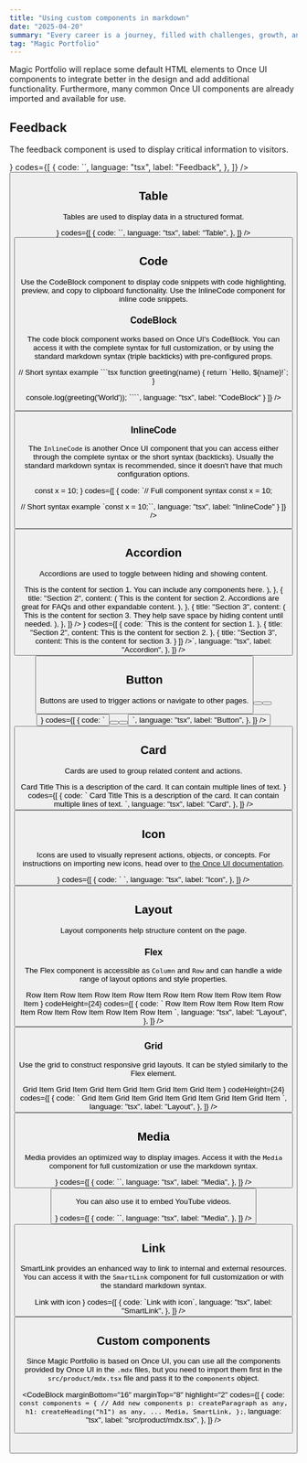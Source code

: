 ```yaml
---
title: "Using custom components in markdown"
date: "2025-04-20"
summary: "Every career is a journey, filled with challenges, growth, and those significant moments that mark a shift in our path."
tag: "Magic Portfolio"
---
```


Magic Portfolio will replace some default HTML elements to Once UI components to integrate better in the design and add additional functionality. Furthermore, many common Once UI components are already imported and available for use.

## Feedback

The feedback component is used to display critical information to visitors.

<Column fillWidth gap="-1" marginBottom="16" marginTop="8">
  <CodeBlock
    radius="none"
    topRadius="l"
    codeHeight={24}
    preview={
      <Feedback
        icon
        title="Feedback element"
        variant="success"
        description="Longer description of the feedback message."
        marginBottom="24"
      />
    }
    codes={[
      {
        code: `<Feedback
    icon
    variant="success"
    title="Feedback element"
    description="Longer description of the feedback message."
/>`,
        language: "tsx",
        label: "Feedback",
      },
    ]}
  />
  <Row
    fillWidth
    bottomRadius="l"
    padding="4"
    border="neutral-medium"
    background="surface"
  >
    <Button
      href="https://once-ui.com/docs/feedback"
      weight="default"
      label="View on Once UI"
      size="s"
      variant="tertiary"
      suffixIcon="chevronRight"
    />
  </Row>
</Column>

## Table

Tables are used to display data in a structured format.

<Column fillWidth gap="-1" marginBottom="16" marginTop="8">
  <CodeBlock
    radius="none"
    topRadius="l"
    preview={
      <Table
        data={{
          headers: [
            { content: "Name", key: "name", sortable: true },
            { content: "Type", key: "type", sortable: true },
            { content: "Description", key: "description" },
          ],
          rows: [
            ["title", "string", "The title of the document"],
            ["summary", "string", "A brief summary of the document content"],
            [
              "updatedAt",
              "string",
              "The date when the document was last updated",
            ],
            ["navLabel", "string", "The label used in navigation menus"],
          ],
        }}
      />
    }
    codes={[
      {
        code: `<Table 
    data={{
      headers: [
        { content: "Name", key: "name", sortable: true },
        { content: "Type", key: "type", sortable: true },
        { content: "Description", key: "description" }
      ],
      rows: [
        ["title", "string", "The title of the document"],
        ["summary", "string", "A brief summary of the document content"],
        ["updatedAt", "string", "The date when the document was last updated"],
        ["navLabel", "string", "The label used in navigation menus"]
      ]
    }}
/>`,
        language: "tsx",
        label: "Table",
      },
    ]}
  />
  <Row
    fillWidth
    bottomRadius="l"
    padding="4"
    border="neutral-medium"
    background="surface"
  >
    <Button
      href="https://once-ui.com/docs/table"
      weight="default"
      label="View on Once UI"
      size="s"
      variant="tertiary"
      suffixIcon="chevronRight"
    />
  </Row>
</Column>

## Code

Use the CodeBlock component to display code snippets with code highlighting, preview, and copy to clipboard functionality. Use the InlineCode component for inline code snippets.

### CodeBlock

The code block component works based on Once UI's CodeBlock. You can access it with the complete syntax for full customization, or by using the standard markdown syntax (triple backticks) with pre-configured props.

<Column fillWidth gap="-1" marginBottom="16" marginTop="8">
<CodeBlock
    radius="none"
    topRadius="l"
    codes={[
      {
        code:
`// Full component syntax
<CodeBlock
    codes={[
      {
        code: "console.log('Hello, World!');",
        language: "javascript",
        label: "Example"
      }
    ]}
/>

// Short syntax example
\`\`\`tsx
function greeting(name) {
return \`Hello, \${name}!\`;
}

console.log(greeting('World'));
\`\`\``,
language: "tsx",
label: "CodeBlock"
}
]}
/>

<Row fillWidth bottomRadius="l" padding="4" border="neutral-medium" background="surface">
    <Button href="https://once-ui.com/docs/codeBlock" weight="default" label="View on Once UI" size="s" variant="tertiary" suffixIcon="chevronRight"/>
</Row>
</Column>

### InlineCode

The `InlineCode` is another Once UI component that you can access either through the complete syntax or the short syntax (backticks). Usually the standard markdown syntax is recommended, since it doesn't have that much configuration options.

<Column fillWidth gap="-1" marginBottom="16" marginTop="8">
<CodeBlock
    radius="none"
    topRadius="l"
    codeHeight={24}
    preview={
    <InlineCode>
        const x = 10;
    </InlineCode>}
    codes={[
      {
        code:
`// Full component syntax
<InlineCode>
    const x = 10;
</InlineCode>

// Short syntax example
\`const x = 10;\``,
language: "tsx",
label: "InlineCode"
}
]}
/>

<Row fillWidth bottomRadius="l" padding="4" border="neutral-medium" background="surface">
    <Button href="https://once-ui.com/docs/inlineCode" weight="default" label="View on Once UI" size="s" variant="tertiary" suffixIcon="chevronRight"/>
</Row>
</Column>

## Accordion

Accordions are used to toggle between hiding and showing content.

<Column fillWidth gap="-1" marginBottom="16" marginTop="8">
  <CodeBlock
    radius="none"
    topRadius="l"
    preview={
      <AccordionGroup
        items={[
          {
            title: "Section 1",
            content: (
              <Text variant="body-default-s" onBackground="neutral-weak">
                This is the content for section 1. You can include any
                components here.
              </Text>
            ),
          },
          {
            title: "Section 2",
            content: (
              <Text variant="body-default-s" onBackground="neutral-weak">
                This is the content for section 2. Accordions are great for FAQs
                and other expandable content.
              </Text>
            ),
          },
          {
            title: "Section 3",
            content: (
              <Text variant="body-default-s" onBackground="neutral-weak">
                This is the content for section 3. They help save space by
                hiding content until needed.
              </Text>
            ),
          },
        ]}
      />
    }
    codes={[
      {
        code: `<AccordionGroup 
    items={[
      {
        title: "Section 1",
        content: <Text>This is the content for section 1.</Text>
      },
      {
        title: "Section 2",
        content: <Text>This is the content for section 2.</Text>
      },
      {
        title: "Section 3",
        content: <Text>This is the content for section 3.</Text>
      }
    ]}
/>`,
        language: "tsx",
        label: "Accordion",
      },
    ]}
  />
  <Row
    fillWidth
    bottomRadius="l"
    padding="4"
    border="neutral-medium"
    background="surface"
  >
    <Button
      href="https://once-ui.com/docs/accordion"
      weight="default"
      label="View on Once UI"
      size="s"
      variant="tertiary"
      suffixIcon="chevronRight"
    />
  </Row>
</Column>

## Button

Buttons are used to trigger actions or navigate to other pages.

<Column fillWidth gap="-1" marginBottom="16" marginTop="8">
  <CodeBlock
    radius="none"
    topRadius="l"
    codeHeight={24}
    preview={
      <Row gap="8" marginBottom="16" marginTop="8">
        <Button variant="primary" label="Primary" />
        <Button variant="secondary" label="Secondary" />
        <Button variant="tertiary" label="Tertiary" />
      </Row>
    }
    codes={[
      {
        code: `<Row gap="8">
  <Button variant="primary" label="Primary" />
  <Button variant="secondary" label="Secondary" />
  <Button variant="tertiary" label="Tertiary" />
</Row>`,
        language: "tsx",
        label: "Button",
      },
    ]}
  />
  <Row
    fillWidth
    bottomRadius="l"
    padding="4"
    border="neutral-medium"
    background="surface"
  >
    <Button
      href="https://once-ui.com/docs/button"
      weight="default"
      label="View on Once UI"
      size="s"
      variant="tertiary"
      suffixIcon="chevronRight"
    />
  </Row>
</Column>

## Card

Cards are used to group related content and actions.

<Column fillWidth gap="-1" marginBottom="16" marginTop="8">
  <CodeBlock
    radius="none"
    topRadius="l"
    preview={
      <Row fillWidth horizontal="center">
        <Card
          href=" "
          maxWidth={20}
          radius="l-4"
          direction="column"
          padding="4"
          gap="8"
        >
          <Media
            src="/images/projects/project-01/cover-01.jpg"
            aspectRatio="16/9"
            radius="l"
            sizes="400px"
          />
          <Column fillWidth padding="12" gap="8" horizontal="start">
            <Text
              variant="heading-strong-m"
              onBackground="neutral-strong"
              align="left"
            >
              Card Title
            </Text>
            <Text
              variant="body-default-s"
              onBackground="neutral-weak"
              align="left"
            >
              This is a description of the card. It can contain multiple lines
              of text.
            </Text>
          </Column>
        </Card>
      </Row>
    }
    codes={[
      {
        code: `<Card
    href=" "
    maxWidth={20}
    radius="l-4"
    direction="column"
    padding="4"
  >
    <Media src="/images/projects/project-01/cover-01.jpg" aspectRatio="16/9" radius="l" sizes="400px" />
    <Column fillWidth padding="12" gap="8" horizontal="start">
      <Text variant="heading-strong-m" onBackground="neutral-strong" align="left">
        Card Title
      </Text>
      <Text variant="body-default-s" onBackground="neutral-weak" align="left">
        This is a description of the card. It can contain multiple lines of text.
      </Text>
    </Column>
</Card>`,
        language: "tsx",
        label: "Card",
      },
    ]}
  />
  <Row
    fillWidth
    bottomRadius="l"
    padding="4"
    border="neutral-medium"
    background="surface"
  >
    <Button
      href="https://once-ui.com/docs/card"
      weight="default"
      label="View on Once UI"
      size="s"
      variant="tertiary"
      suffixIcon="chevronRight"
    />
  </Row>
</Column>

## Icon

Icons are used to visually represent actions, objects, or concepts. For instructions on importing new icons, head over to [the Once UI documentation](https://once-ui.com/docs/icons).

<Column fillWidth gap="-1" marginBottom="16" marginTop="8">
  <CodeBlock
    radius="none"
    topRadius="l"
    codeHeight={24}
    preview={
      <Row gap="24" wrap>
        <Icon name="rocket" onBackground="danger-medium" size="m" />
        <Icon name="close" size="m" />
        <Icon name="check" onBackground="success-medium" size="m" />
        <Icon name="info" onBackground="info-medium" size="m" />
        <Icon name="warning" onBackground="warning-medium" size="m" />
        <Icon name="chevronDown" size="m" />
        <Icon name="search" size="m" />
      </Row>
    }
    codes={[
      {
        code: `<Icon name="rocket" size="m" />
<Icon name="close" size="m" />
<Icon name="check" onBackground="success-medium" size="m" />
<Icon name="info" onBackground="info-medium" size="m" />
<Icon name="warning" onBackground="warning-medium" size="m" />
<Icon name="chevronDown" size="m" />
<Icon name="search" size="m" />`,
        language: "tsx",
        label: "Icon",
      },
    ]}
  />
  <Row
    fillWidth
    bottomRadius="l"
    padding="4"
    border="neutral-medium"
    background="surface"
  >
    <Button
      href="https://once-ui.com/docs/icon"
      weight="default"
      label="View on Once UI"
      size="s"
      variant="tertiary"
      suffixIcon="chevronRight"
    />
  </Row>
</Column>

## Layout

Layout components help structure content on the page.

### Flex

The Flex component is accessible as `Column` and `Row` and can handle a wide range of layout options and style properties.

<Column fillWidth gap="-1" marginBottom="16" marginTop="8">
  <CodeBlock
    radius="none"
    topRadius="l"
    preview={
      <Row fillWidth mobileDirection="column" gap="16">
        <Column fillWidth border="neutral-alpha-medium" padding="16" radius="m">
          <Row padding="8">Row Item</Row>
          <Row padding="8">Row Item</Row>
        </Column>
        <Column fillWidth border="neutral-alpha-medium" padding="16" radius="m">
          <Row padding="8">Row Item</Row>
          <Row padding="8">Row Item</Row>
        </Column>
        <Column fillWidth border="neutral-alpha-medium" padding="16" radius="m">
          <Row padding="8">Row Item</Row>
          <Row padding="8">Row Item</Row>
        </Column>
        <Column fillWidth border="neutral-alpha-medium" padding="16" radius="m">
          <Row padding="8">Row Item</Row>
          <Row padding="8">Row Item</Row>
        </Column>
      </Row>
    }
    codeHeight={24}
    codes={[
      {
        code: `<Row
    fillWidth
    mobileDirection="column"
    gap="16"
  >
    <Column fillWidth border="neutral-alpha-medium" padding="16" radius="m">
      <Row padding="8">Row Item</Row>
      <Row padding="8">Row Item</Row>
    </Column>
    <Column fillWidth border="neutral-alpha-medium" padding="16" radius="m">
      <Row padding="8">Row Item</Row>
      <Row padding="8">Row Item</Row>
    </Column>
    <Column fillWidth border="neutral-alpha-medium" padding="16" radius="m">
      <Row padding="8">Row Item</Row>
      <Row padding="8">Row Item</Row>
    </Column>
    <Column fillWidth border="neutral-alpha-medium" padding="16" radius="m">
      <Row padding="8">Row Item</Row>
      <Row padding="8">Row Item</Row>
    </Column>
</Row>`,
        language: "tsx",
        label: "Layout",
      },
    ]}
  />
  <Row
    fillWidth
    bottomRadius="l"
    padding="4"
    border="neutral-medium"
    background="surface"
  >
    <Button
      href="https://once-ui.com/docs/flex"
      weight="default"
      label="View on Once UI"
      size="s"
      variant="tertiary"
      suffixIcon="chevronRight"
    />
  </Row>
</Column>

### Grid

Use the grid to construct responsive grid layouts. It can be styled similarly to the Flex element.

<Column fillWidth gap="-1" marginBottom="16" marginTop="8">
  <CodeBlock
    radius="none"
    topRadius="l"
    preview={
      <Grid fillWidth columns="3" mobileColumns="2" gap="16">
        <Column border="neutral-alpha-medium" padding="16" radius="m">
          <Text>Grid Item</Text>
        </Column>
        <Column border="neutral-alpha-medium" padding="16" radius="m">
          <Text>Grid Item</Text>
        </Column>
        <Column border="neutral-alpha-medium" padding="16" radius="m">
          <Text>Grid Item</Text>
        </Column>
        <Column border="neutral-alpha-medium" padding="16" radius="m">
          <Text>Grid Item</Text>
        </Column>
        <Column border="neutral-alpha-medium" padding="16" radius="m">
          <Text>Grid Item</Text>
        </Column>
        <Column border="neutral-alpha-medium" padding="16" radius="m">
          <Text>Grid Item</Text>
        </Column>
      </Grid>
    }
    codeHeight={24}
    codes={[
      {
        code: `<Grid
    fillWidth
    columns="3"
    mobileColumns="2"
    gap="16"
  >
    <Column border="neutral-alpha-medium" padding="16" radius="m">
      <Text>Grid Item</Text>
    </Column>
    <Column border="neutral-alpha-medium" padding="16" radius="m">
      <Text>Grid Item</Text>
    </Column>
    <Column border="neutral-alpha-medium" padding="16" radius="m">
      <Text>Grid Item</Text>
    </Column>
    <Column border="neutral-alpha-medium" padding="16" radius="m">
      <Text>Grid Item</Text>
    </Column>
    <Column border="neutral-alpha-medium" padding="16" radius="m">
      <Text>Grid Item</Text>
    </Column>
    <Column border="neutral-alpha-medium" padding="16" radius="m">
      <Text>Grid Item</Text>
    </Column>
</Grid>`,
        language: "tsx",
        label: "Layout",
      },
    ]}
  />
  <Row
    fillWidth
    bottomRadius="l"
    padding="4"
    border="neutral-medium"
    background="surface"
  >
    <Button
      href="https://once-ui.com/docs/grid"
      weight="default"
      label="View on Once UI"
      size="s"
      variant="tertiary"
      suffixIcon="chevronRight"
    />
  </Row>
</Column>

## Media

Media provides an optimized way to display images. Access it with the `Media` component for full customization or use the markdown syntax.

<Column fillWidth gap="-1" marginBottom="16" marginTop="8">
  <CodeBlock
    radius="none"
    topRadius="l"
    codeHeight={24}
    preview={
      <Media
        src="/images/projects/project-01/cover-01.jpg"
        alt="Example image"
        sizes="640px"
        aspectRatio="16/9"
        radius="l"
      />
    }
    codes={[
      {
        code: `<Media
    src="/images/projects/project-01/cover-01.jpg"
    sizes="640px"
    alt="Example image"
    aspectRatio="16/9"
    radius="l"
/>`,
        language: "tsx",
        label: "Media",
      },
    ]}
  />
  <Row
    fillWidth
    bottomRadius="l"
    padding="4"
    border="neutral-medium"
    background="surface"
  >
    <Button
      href="https://once-ui.com/docs/Media"
      weight="default"
      label="View on Once UI"
      size="s"
      variant="tertiary"
      suffixIcon="chevronRight"
    />
  </Row>
</Column>

You can also use it to embed YouTube videos.

<Column fillWidth gap="-1" marginBottom="16" marginTop="8">
  <CodeBlock
    radius="none"
    topRadius="l"
    codeHeight={24}
    preview={
      <Media
        src="https://www.youtube.com/watch?v=TQT_FSdxbC8"
        alt="Example video"
        aspectRatio="16/9"
        radius="l"
      />
    }
    codes={[
      {
        code: `<Media
    src="https://www.youtube.com/watch?v=TQT_FSdxbC8"
    alt="Example video"
    aspectRatio="16/9"
    radius="l"
/>`,
        language: "tsx",
        label: "Media",
      },
    ]}
  />
  <Row
    fillWidth
    bottomRadius="l"
    padding="4"
    border="neutral-medium"
    background="surface"
  >
    <Button
      href="https://once-ui.com/docs/Media"
      weight="default"
      label="View on Once UI"
      size="s"
      variant="tertiary"
      suffixIcon="chevronRight"
    />
  </Row>
</Column>

## Link

SmartLink provides an enhanced way to link to internal and external resources. You can access it with the `SmartLink` component for full customization or with the standard markdown syntax.

<Column fillWidth gap="-1" marginBottom="16" marginTop="8">
  <CodeBlock
    radius="none"
    topRadius="l"
    preview={
      <Row fillWidth horizontal="center">
        <SmartLink href=" " suffixIcon="chevronRight">
          Link with icon
        </SmartLink>
      </Row>
    }
    codes={[
      {
        code: `<SmartLink href=" " suffixIcon="chevronRight">Link with icon</SmartLink>`,
        language: "tsx",
        label: "SmartLink",
      },
    ]}
  />
  <Row
    fillWidth
    bottomRadius="l"
    padding="4"
    border="neutral-medium"
    background="surface"
  >
    <Button
      href="https://once-ui.com/docs/smart-link"
      weight="default"
      label="View on Once UI"
      size="s"
      variant="tertiary"
      suffixIcon="chevronRight"
    />
  </Row>
</Column>

## Custom components

Since Magic Portfolio is based on Once UI, you can use all the components provided by Once UI in the `.mdx` files, but you need to import them first in the `src/product/mdx.tsx` file and pass it to the `components` object.

<CodeBlock
  marginBottom="16"
  marginTop="8"
  highlight="2"
  codes={[
    {
      code: `const components = {
    // Add new components
    p: createParagraph as any,
    h1: createHeading("h1") as any,
    ...
    Media,
    SmartLink,
};`,
      language: "tsx",
      label: "src/product/mdx.tsx",
    },
  ]}
/>
